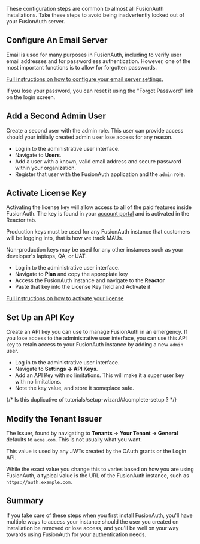 
These configuration steps are common to almost all FusionAuth installations. Take these steps to avoid being inadvertently locked out of your FusionAuth server.

## Configure An Email Server

Email is used for many purposes in FusionAuth, including to verify user email addresses and for passwordless authentication. However, one of the most important functions is to allow for forgotten passwords.

[Full instructions on how to configure your email server settings.](/docs/customize/email-and-messages/configure-email)

If you lose your password, you can reset it using the "Forgot Password" link on the login screen.

## Add a Second Admin User

Create a second user with the admin role. This user can provide access should your initially created admin user lose access for any reason.

* Log in to the administrative user interface.
* Navigate to <strong>Users</strong>.
* Add a user with a known, valid email address and secure password within your organization.
* Register that user with the FusionAuth application and the `admin` role.

## Activate License Key

Activating the license key will allow access to all of the paid features inside FusionAuth. The key is found in your [account portal](https://account.fusionauth.io/account/plan/) and is activated in the <Breadcrumb>Reactor</Breadcrumb> tab. 

Production keys must be used for any FusionAuth instance that customers will be logging into, that is how we track MAUs. 

Non-production keys may be used for any other instances such as your developer's laptops, QA, or UAT. 

* Log in to the administrative user interface.
* Navigate to <strong>Plan</strong> and copy the appropiate key
* Access the FusionAuth instance and navigate to the <strong>Reactor</strong> 
* Paste that key into the License Key field and Activate it

[Full instructions on how to activate your license ](/docs/get-started/core-concepts/licensing)


## Set Up an API Key

Create an API key you can use to manage FusionAuth in an emergency. If you lose access to the administrative user interface, you can use this API key to retain access to your FusionAuth instance by adding a new `admin` user.

* Log in to the administrative user interface.
* Navigate to <strong>Settings -> API Keys</strong>.
* Add an API Key with no limitations. This will make it a super user key with no limitations.
* Note the key value, and store it someplace safe.

{/*  Is this duplicative of tutorials/setup-wizard/#complete-setup ? */}

## Modify the Tenant Issuer

The <InlineField>Issuer</InlineField>, found by navigating to <strong>Tenants -> Your Tenant -> General</strong> defaults to `acme.com`. This is not usually what you want. 

This value is used by any JWTs created by the OAuth grants or the Login API.

While the exact value you change this to varies based on how you are using FusionAuth, a typical value is the URL of the FusionAuth instance, such as `https://auth.example.com`.

## Summary

If you take care of these steps when you first install FusionAuth, you'll have multiple ways to access your instance should the user you created on installation be removed or lose access, and you'll be well on your way towards using FusionAuth for your authentication needs.

